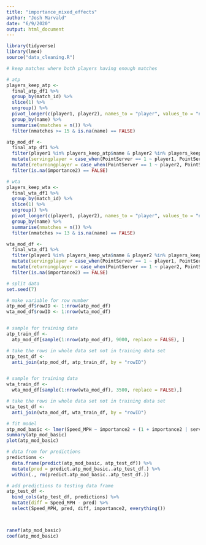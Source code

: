 ```yaml
---
title: "importance_mixed_effects"
author: "Josh Marvald"
date: "6/9/2020"
output: html_document
---
```


```r
library(tidyverse)
library(lme4)
source("data_cleaning.R")
```

```r
# keep matches where both players having enough matches

# atp
players_keep_atp <- 
  final_atp_df1 %>% 
  group_by(match_id) %>%
  slice(1) %>%
  ungroup() %>%
  pivot_longer(c(player1, player2), names_to = "player", values_to = "name") %>%
  group_by(name) %>%
  summarise(nmatches = n()) %>%
  filter(nmatches >= 15 & is.na(name) == FALSE)

atp_mod_df <- 
  final_atp_df1 %>% 
  filter(player1 %in% players_keep_atp$name & player2 %in% players_keep_atp$name) %>% 
  mutate(servingplayer = case_when(PointServer == 1 ~ player1, PointServer == 2 ~ player2)) %>%
  mutate(returningplayer = case_when(PointServer == 1 ~ player2, PointServer == 2 ~ player1)) %>%
  filter(is.na(importance2) == FALSE)

# wta
players_keep_wta <- 
  final_wta_df1 %>% 
  group_by(match_id) %>%
  slice(1) %>%
  ungroup() %>%
  pivot_longer(c(player1, player2), names_to = "player", values_to = "name") %>%
  group_by(name) %>%
  summarise(nmatches = n()) %>%
  filter(nmatches >= 13 & is.na(name) == FALSE)

wta_mod_df <- 
  final_wta_df1 %>% 
  filter(player1 %in% players_keep_wta$name & player2 %in% players_keep_wta$name) %>% 
  mutate(servingplayer = case_when(PointServer == 1 ~ player1, PointServer == 2 ~ player2)) %>%
  mutate(returningplayer = case_when(PointServer == 1 ~ player2, PointServer == 2 ~ player1)) %>%
  filter(is.na(importance2) == FALSE)
```


```r
# split data
set.seed(7) 

# make variable for row number
atp_mod_df$rowID <- 1:nrow(atp_mod_df)
wta_mod_df$rowID <- 1:nrow(wta_mod_df)


# sample for training data
atp_train_df <- 
  atp_mod_df[sample(1:nrow(atp_mod_df), 9000, replace = FALSE), ]

# take the rows in whole data set not in training data set
atp_test_df <-
  anti_join(atp_mod_df, atp_train_df, by = "rowID")


# sample for training data
wta_train_df <-
  wta_mod_df[sample(1:nrow(wta_mod_df), 3500, replace = FALSE),]

# take the rows in whole data set not in training data set
wta_test_df <-
  anti_join(wta_mod_df, wta_train_df, by = "rowID")

```


```r
# fit model
atp_mod_basic <- lmer(Speed_MPH ~ importance2 + (1 + importance2 | servingplayer), data = atp_train_df)
summary(atp_mod_basic)
plot(atp_mod_basic)

# data from for predictions
predictions <- 
  data.frame(predict(atp_mod_basic, atp_test_df)) %>%
  mutate(pred = predict.atp_mod_basic..atp_test_df.) %>%
  within(., rm(predict.atp_mod_basic..atp_test_df.))

# add predictions to testing data frame
atp_test_df <-
  bind_cols(atp_test_df, predictions) %>%
  mutate(diff = Speed_MPH - pred) %>%
  select(Speed_MPH, pred, diff, importance2, everything())



ranef(atp_mod_basic)
coef(atp_mod_basic)
```

